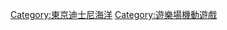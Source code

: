 {{Catnav|東京迪士尼度假區|東京迪士尼海洋}}

[[Category:東京迪士尼海洋|Category:東京迪士尼海洋]]
[[Category:遊樂場機動遊戲|Category:遊樂場機動遊戲]]